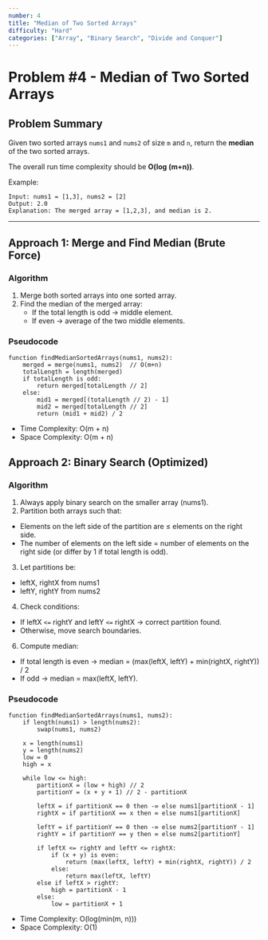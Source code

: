 ```yaml
---
number: 4
title: "Median of Two Sorted Arrays"
difficulty: "Hard"
categories: ["Array", "Binary Search", "Divide and Conquer"]
---
```


# Problem #4 - Median of Two Sorted Arrays  

## Problem Summary  
Given two sorted arrays `nums1` and `nums2` of size `m` and `n`, return the **median** of the two sorted arrays.  

The overall run time complexity should be **O(log (m+n))**.  

Example:  

```text
Input: nums1 = [1,3], nums2 = [2]
Output: 2.0
Explanation: The merged array = [1,2,3], and median is 2.
```

---

## Approach 1: Merge and Find Median (Brute Force)  

### Algorithm  
1. Merge both sorted arrays into one sorted array.  
2. Find the median of the merged array:  
   - If the total length is odd → middle element.  
   - If even → average of the two middle elements.  

### Pseudocode  
```text
function findMedianSortedArrays(nums1, nums2):
    merged = merge(nums1, nums2)  // O(m+n)
    totalLength = length(merged)
    if totalLength is odd:
        return merged[totalLength // 2]
    else:
        mid1 = merged[(totalLength // 2) - 1]
        mid2 = merged[totalLength // 2]
        return (mid1 + mid2) / 2
```
- Time Complexity: O(m + n)
- Space Complexity: O(m + n)

## Approach 2: Binary Search (Optimized)

### Algorithm
1. Always apply binary search on the smaller array (nums1).
2. Partition both arrays such that:
- Elements on the left side of the partition are ≤ elements on the right side.
- The number of elements on the left side = number of elements on the right side (or differ by 1 if total length is odd).
3. Let partitions be:
- leftX, rightX from nums1
- leftY, rightY from nums2
4. Check conditions:
- If leftX `<=` rightY and leftY `<=` rightX → correct partition found.
- Otherwise, move search boundaries.
6. Compute median:
- If total length is even → median = (max(leftX, leftY) + min(rightX, rightY)) / 2
- If odd → median = max(leftX, leftY).

### Pseudocode
```text
function findMedianSortedArrays(nums1, nums2):
    if length(nums1) > length(nums2):
        swap(nums1, nums2)

    x = length(nums1)
    y = length(nums2)
    low = 0
    high = x

    while low <= high:
        partitionX = (low + high) // 2
        partitionY = (x + y + 1) // 2 - partitionX

        leftX = if partitionX == 0 then -∞ else nums1[partitionX - 1]
        rightX = if partitionX == x then ∞ else nums1[partitionX]

        leftY = if partitionY == 0 then -∞ else nums2[partitionY - 1]
        rightY = if partitionY == y then ∞ else nums2[partitionY]

        if leftX <= rightY and leftY <= rightX:
            if (x + y) is even:
                return (max(leftX, leftY) + min(rightX, rightY)) / 2
            else:
                return max(leftX, leftY)
        else if leftX > rightY:
            high = partitionX - 1
        else:
            low = partitionX + 1
```

- Time Complexity: O(log(min(m, n)))
- Space Complexity: O(1)

